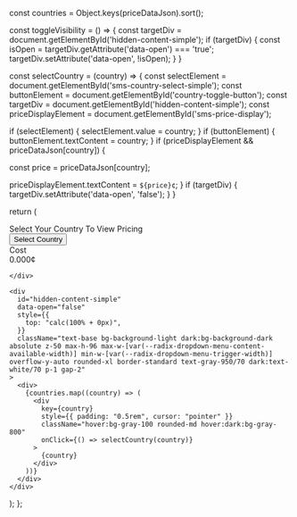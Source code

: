 
const countries = Object.keys(priceDataJson).sort();

const toggleVisibility = () => {
const targetDiv = document.getElementById('hidden-content-simple');
if (targetDiv) {
const isOpen = targetDiv.getAttribute('data-open') === 'true';
targetDiv.setAttribute('data-open', !isOpen);
}
}

const selectCountry = (country) => {
const selectElement = document.getElementById('sms-country-select-simple');
const buttonElement = document.getElementById('country-toggle-button');
const targetDiv = document.getElementById('hidden-content-simple');
const priceDisplayElement = document.getElementById('sms-price-display');

if (selectElement) {
selectElement.value = country;
}
if (buttonElement) {
buttonElement.textContent = country;
}
if (priceDisplayElement && priceDataJson[country]) {

const price = priceDataJson[country];

priceDisplayElement.textContent = `${price}¢`;
}
if (targetDiv) {
targetDiv.setAttribute('data-open', 'false');
}
}

return (

<div className="relative">
  <div className="text-lg font-medium text-black/70 dark:text-white mb-8">
    Select Your Country To View Pricing
  </div>
  <div className="flex gap-12 items-center items-center rounded-lg callout px-5 py-4 overflow-hidden rounded-2xl flex gap-3 border border-zinc-500/20 bg-zinc-50/50 dark:border-zinc-500/30 dark:bg-zinc-500/10">
    <button
      id="country-toggle-button"
      onClick={toggleVisibility}
      className="card w-full block not-prose font-normal group relative py-3 px-3 ring-2 ring-transparent rounded-xl bg-white dark:bg-background-dark border border-gray-950/10 dark:border-white/10 overflow-hidden cursor-pointer hover:!border-primary dark:hover:!border-primary-light"
    >
      Select Country
    </button>
    <div className="w-full flex flex-col gap-1 items-center">
      <div className="text-sm font-medium text-black/70 dark:text-white">Cost</div>
      <div id="sms-price-display" className="font-medium text-black/70 dark:text-white text-xl">0.000¢</div>

    </div>

    <div
      id="hidden-content-simple"
      data-open="false"
      style={{
        top: "calc(100% + 0px)",
      }}
      className="text-base bg-background-light dark:bg-background-dark absolute z-50 max-h-96 max-w-[var(--radix-dropdown-menu-content-available-width)] min-w-[var(--radix-dropdown-menu-trigger-width)] overflow-y-auto rounded-xl border-standard text-gray-950/70 dark:text-white/70 p-1 gap-2"
    >
      <div>
        {countries.map((country) => (
          <div
            key={country}
            style={{ padding: "0.5rem", cursor: "pointer" }}
            className="hover:bg-gray-100 rounded-md hover:dark:bg-gray-800"
            onClick={() => selectCountry(country)}
          >
            {country}
          </div>
        ))}
      </div>
    </div>

  </div>

</div>

);
};
